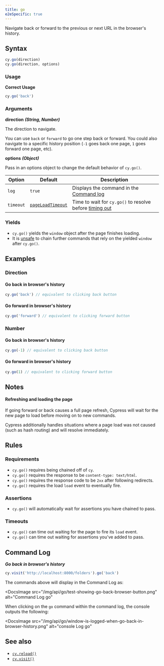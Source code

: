 ```yaml
---
title: go
e2eSpecific: true
---
```


Navigate back or forward to the previous or next URL in the browser's history.

## Syntax

```javascript
cy.go(direction)
cy.go(direction, options)
```

### Usage

**<Icon name="check-circle" color="green" /> Correct Usage**

```javascript
cy.go('back')
```

### Arguments

**<Icon name="angle-right" /> direction** **_(String, Number)_**

The direction to navigate.

You can use `back` or `forward` to go one step back or forward. You could also
navigate to a specific history position (`-1` goes back one page, `1` goes
forward one page, etc).

**<Icon name="angle-right" /> options** **_(Object)_**

Pass in an options object to change the default behavior of `cy.go()`.

| Option    | Default                                                        | Description                                                                              |
| --------- | -------------------------------------------------------------- | ---------------------------------------------------------------------------------------- |
| `log`     | `true`                                                         | Displays the command in the [Command log](/guides/core-concepts/cypress-app#Command-Log) |
| `timeout` | [`pageLoadTimeout`](/guides/references/configuration#Timeouts) | Time to wait for `cy.go()` to resolve before [timing out](#Timeouts)                     |

### Yields [<Icon name="question-circle"/>](/guides/core-concepts/introduction-to-cypress#Subject-Management)

- `cy.go()` yields the `window` object after the page finishes loading.
- It is [unsafe](/guides/core-concepts/retry-ability#Only-queries-are-retried)
  to chain further commands that rely on the yielded `window` after `cy.go()`.

## Examples

### Direction

#### Go back in browser's history

```javascript
cy.go('back') // equivalent to clicking back button
```

#### Go forward in browser's history

```javascript
cy.go('forward') // equivalent to clicking forward button
```

### Number

#### Go back in browser's history

```javascript
cy.go(-1) // equivalent to clicking back button
```

#### Go forward in browser's history

```javascript
cy.go(1) // equivalent to clicking forward button
```

## Notes

#### Refreshing and loading the page

If going forward or back causes a full page refresh, Cypress will wait for the
new page to load before moving on to new commands.

Cypress additionally handles situations where a page load was not caused (such
as hash routing) and will resolve immediately.

## Rules

### Requirements [<Icon name="question-circle"/>](/guides/core-concepts/introduction-to-cypress#Chains-of-Commands)

- `cy.go()` requires being chained off of `cy`.
- `cy.go()` requires the response to be `content-type: text/html`.
- `cy.go()` requires the response code to be `2xx` after following redirects.
- `cy.go()` requires the load `load` event to eventually fire.

### Assertions [<Icon name="question-circle"/>](/guides/core-concepts/introduction-to-cypress#Assertions)

- `cy.go()` will automatically wait for assertions you have chained to pass.

### Timeouts [<Icon name="question-circle"/>](/guides/core-concepts/introduction-to-cypress#Timeouts)

- `cy.go()` can time out waiting for the page to fire its `load` event.
- `cy.go()` can time out waiting for assertions you've added to pass.

## Command Log

**_Go back in browser's history_**

```javascript
cy.visit('http://localhost:8000/folders').go('back')
```

The commands above will display in the Command Log as:

<DocsImage
  src="/img/api/go/test-showing-go-back-browser-button.png"
  alt="Command Log go"
></DocsImage>

When clicking on the `go` command within the command log, the console outputs
the following:

<DocsImage
  src="/img/api/go/window-is-logged-when-go-back-in-browser-history.png"
  alt="console Log go"
></DocsImage>

## See also

- [`cy.reload()`](/api/commands/reload)
- [`cy.visit()`](/api/commands/visit)
